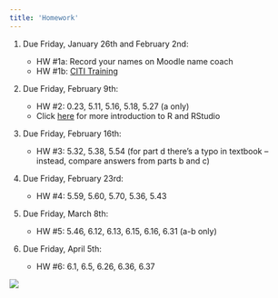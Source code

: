 ```yaml
---
title: 'Homework'
---
```


1.  Due Friday, January 26th and February 2nd:

    -   HW #1a: Record your names on Moodle name coach
    -   HW #1b: [CITI Training](pdfs/HW%201b_CITI%20Training.pdf)

2.  Due Friday, February 9th:

    -   HW #2: 0.23, 5.11, 5.16, 5.18, 5.27 (a only)
    -   Click [here](pdfs/intro_to_r.html) for more introduction to R and RStudio

3.  Due Friday, February 16th:

    -   HW #3: 5.32, 5.38, 5.54 (for part d there's a typo in textbook -- instead, compare answers from parts b and c)

4.  Due Friday, February 23rd:

    -   HW #4: 5.59, 5.60, 5.70, 5.36, 5.43

5.  Due Friday, March 8th:

    -   HW #5: 5.46, 6.12, 6.13, 6.15, 6.16, 6.31 (a-b only)

6.  Due Friday, April 5th:

    -   HW #6: 6.1, 6.5, 6.26, 6.36, 6.37

    <!-- 7.  Due Friday, November 12th: -->

    <!--     -   HW #7: 7.5, 7.7, 7.8, 7.11, 7.12, find a peer-reviewed journal article that uses ANOVA and upload with your HW. -->

    <!-- 8.  Due Friday, November 19th: -->

    <!--     -   HW #8: 7.20, 7.21, 7.22, 7.34, 7.38 -->

    <!-- 9.  Due Friday, December 3rd: -->

    <!--     -   HW #9: 8.1, 8.3, 8.6, 8.12, 8.14 -->

![](https://c.tenor.com/xATuBt2dRhwAAAAM/kitten-cat.gif)
